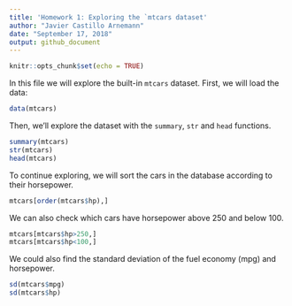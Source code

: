 ```yaml
---
title: 'Homework 1: Exploring the `mtcars dataset'
author: "Javier Castillo Arnemann"
date: "September 17, 2018"
output: github_document
---
```


```r
knitr::opts_chunk$set(echo = TRUE)
```

In this file we will explore the built-in `mtcars` dataset. First, we will load the data:

```r
data(mtcars)
```

Then, we'll explore the dataset with the `summary`, `str` and `head` functions.
```r
summary(mtcars)
str(mtcars)
head(mtcars)
```

To continue exploring, we will sort the cars in the database according to their horsepower.
```r
mtcars[order(mtcars$hp),]
```

We can also check which cars have horsepower above 250 and below 100.
```r
mtcars[mtcars$hp>250,]
mtcars[mtcars$hp<100,]
```

We could also find the standard deviation of the fuel economy (mpg) and horsepower.
```r
sd(mtcars$mpg)
sd(mtcars$hp)
```

